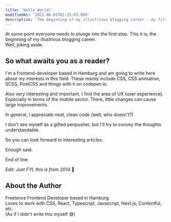 ```yaml
---
title: 'Hello World!'
modifiedAt: '2021-06-01T01:25:03.089'
description: 'The beginning of my illustrious blogging career - my first step into writing about frontend development, CSS, UX, and clean code.'
---
```


At some point everyone needs to plunge into the first step. This it is; the beginning of my illustrious blogging career.  
Well, joking aside.

## So what awaits you as a reader?

I'm a frontend-developer based in Hamburg and am going to write here about my interests in this field. These mainly include CSS, CSS animation, SCSS, PostCSS and things with it on codepen.io.

Also very interesting and important, I find the area of UX (user experience). Especially in terms of the mobile sector. There, little changes can cause large improvements.

In general, I appreciate neat, clean code (well, who doesn't?)

I don't see myself as a gifted penpusher, but I'll try to convey the thoughts understandable.

So you can look forward to interesting articles.

Enough said.

End of line.

_Edit: Just FYI, this is from 2014_ 🙈

## About the Author

Freelance Frontend Developer based in Hamburg.   
Loves to work with CSS, React, Typescript, Javascript, Next.js, Contentful, etc.  
(As if I didn't write this myself 😅) 

